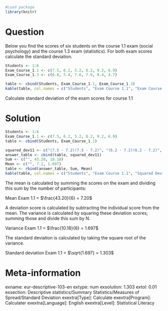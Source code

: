 ```{r, echo = FALSE, results = "hide"}
#Load package
library(knitr)
```

Question
========
Below you find the scores of six students on the course 1.1 exam (social psychology) and the course 1.3 exam (statistics). For both exam scores calculate the standard deviation.

```{r, echo = FALSE}
Students <- 1:6
Exam_Course_1.1 <- c(7.5, 6.2, 5.2, 8.2, 9.2, 6.9)
Exam_Course_1.3 <- c(6.8, 5.4, 7.6, 7.6, 8.4, 4.7)

table <- cbind(Students, Exam_Course_1.1, Exam_Course_1.3)
kable(table, col.names = c("Students", "Exam Course 1.1", "Exam Course 1.3"))
```

Calculate standard deviation of the exam scores for course 1.1


Solution
========
```{r, echo = F}
Students <- 1:6
Exam_Course_1.1 <- c(7.5, 6.2, 5.2, 8.2, 9.2, 6.9)
table <- cbind(Students, Exam_Course_1.1)

squared_dev11 <- c("(7.5 ‐ 7.2)(7.5 ‐ 7.2)", "(6.2 ‐ 7.2)(6.2 ‐ 7.2)", "(5.2 ‐ 7.2)(5.2 ‐ 7.2)", "(8.2 ‐ 7.2)(8.2 ‐ 7.2)", "(9.2 ‐ 7.2)(9.2 ‐ 7.2)", "(6.9 ‐ 7.2)(6.9 ‐ 7.2)")
answer_table <- cbind(table, squared_dev11)
Sum <- c("", 43.20, 10.18)
Mean <- c("", 7.2, 1.697)
table <- rbind(answer_table, Sum, Mean)
kable(table, col.names = c("Students", "Exam Course 1.1", "Squared Deviation 1.1"))
```

The mean is calculated by summing the scores on the exam and dividing this sum by the number of participants:

Mean Exam 1.1 = $\frac{43.20}{6} = 7.20$

A deviation score is calculated by subtracting the individual score from the mean. The variance is calculated by squaring these deviation scores, summing those and divide this sum by N.

Variance Exam 1.1 = $\frac{10.18}{6} = 1.697$

The standard deviation is calculated by taking the square root of the variance.

Standard deviation Exam 1.1 = $\sqrt{1.697} = 1.303$


Meta-information
================
exname: eur-descriptive-103-en
extype: num
exsolution: 1.303
extol: 0.01
exsection: Descriptive statistics/Summary Statistics/Measures of Spread/Standard Deviation
exextra[Type]: Calculate
exextra[Program]: Calculater
exextra[Language]: English
exextra[Level]: Statistical Literacy